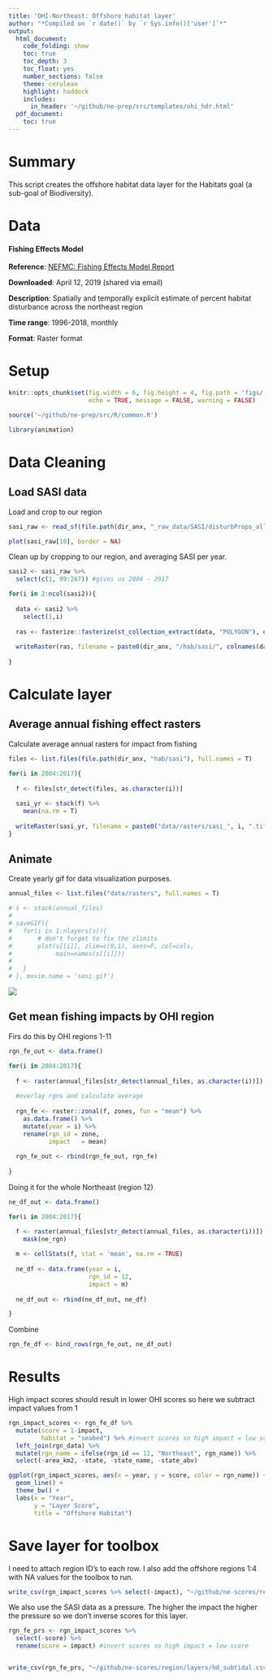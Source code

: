 ```yaml
---
title: 'OHI-Northeast: Offshore habitat layer'
author: "*Compiled on `r date()` by `r Sys.info()['user']`*"
output: 
  html_document:
    code_folding: show
    toc: true
    toc_depth: 3
    toc_float: yes
    number_sections: false
    theme: cerulean
    highlight: haddock
    includes: 
      in_header: '~/github/ne-prep/src/templates/ohi_hdr.html'
  pdf_document:
    toc: true
---
```


# Summary
This script creates the offshore habitat data layer for the Habitats goal (a sub-goal of Biodiversity). 

# Data

#### Fishing Effects Model

**Reference**: [NEFMC: Fishing Effects Model Report](https://s3.amazonaws.com/nefmc.org/190613_Fishing_Effects_Northeast_Report.pdf)

**Downloaded**: April 12, 2019 (shared via email)

**Description**:  Spatially and temporally explicit estimate of percent habitat disturbance across the northeast region

**Time range**: 1996-2018, monthly

**Format**:  Raster format

# Setup

```r
knitr::opts_chunk$set(fig.width = 6, fig.height = 4, fig.path = 'figs/',
                      echo = TRUE, message = FALSE, warning = FALSE)

source('~/github/ne-prep/src/R/common.R')

library(animation)
```

# Data Cleaning

## Load SASI data

Load and crop to our region

```r
sasi_raw <- read_sf(file.path(dir_anx, "_raw_data/SASI/disturbProps_allGear_20181018/disturbProps_allGear_20181018.shp")) 

plot(sasi_raw[10], border = NA)
```

Clean up by cropping to our region, and averaging SASI per year.
```r
sasi2 <- sasi_raw %>%
  select(c(1, 99:267)) #gives us 2004 - 2017

for(i in 2:ncol(sasi2)){
  
  data <- sasi2 %>%
    select(1,i)
  
  ras <- fasterize::fasterize(st_collection_extract(data, "POLYGON"), ocean_ne, field = colnames(data)[2])
  
  writeRaster(ras, filename = paste0(dir_anx, "/hab/sasi/", colnames(data)[2], ".tif"), overwrite = T)
  
}
```

# Calculate layer

## Average annual fishing effect rasters

Calculate average annual rasters for impact from fishing

```r
files <- list.files(file.path(dir_anx, "hab/sasi"), full.names = T)

for(i in 2004:2017){
  
  f <- files[str_detect(files, as.character(i))]
  
  sasi_yr <- stack(f) %>%
    mean(na.rm = T)
  
  writeRaster(sasi_yr, filename = paste0("data/rasters/sasi_", i, ".tif"), overwrite = T)
}
```

## Animate

Create yearly gif for data visualization purposes.

```r
annual_files <- list.files("data/rasters", full.names = T)

# s <- stack(annual_files)
# 
# saveGIF({
#   for(i in 1:nlayers(s)){
#       # don't forget to fix the zlimits
#       plot(s[[i]], zlim=c(0,1), axes=F, col=cols,
#            main=names(s[[i]]))
#       
#   }
# }, movie.name = 'sasi.gif')
```

![](sasi.gif)

## Get mean fishing impacts by OHI region

Firs do this by OHI regions 1-11

```r

rgn_fe_out <- data.frame()

for(i in 2004:2017){
  
  f <- raster(annual_files[str_detect(annual_files, as.character(i))])
  
  #overlay rgns and calculate average
  
  rgn_fe <- raster::zonal(f, zones, fun = "mean") %>%
    as.data.frame() %>%
    mutate(year = i) %>%
    rename(rgn_id = zone,
           impact   = mean)
  
  rgn_fe_out <- rbind(rgn_fe_out, rgn_fe)
  
}
```

Doing it for the whole Northeast (region 12)

```r

ne_df_out <- data.frame()

for(i in 2004:2017){

  f <- raster(annual_files[str_detect(annual_files, as.character(i))]) %>%
    mask(ne_rgn)
  
  m <- cellStats(f, stat = 'mean', na.rm = TRUE)
  
  ne_df <- data.frame(year = i,
                      rgn_id = 12,
                      impact = m)
  
  ne_df_out <- rbind(ne_df_out, ne_df)

}

```

Combine

```r
rgn_fe_df <- bind_rows(rgn_fe_out, ne_df_out)
```


# Results

High impact scores should result in lower OHI scores so here we subtract impact values from 1

```r

rgn_impact_scores <- rgn_fe_df %>%
  mutate(score = 1-impact,
         habitat = "seabed") %>% #invert scores so high impact = low score
  left_join(rgn_data) %>%
  mutate(rgn_name = ifelse(rgn_id == 12, "Northeast", rgn_name)) %>%
  select(-area_km2, -state, -state_name, -state_abv)

ggplot(rgn_impact_scores, aes(x = year, y = score, color = rgn_name)) +
  geom_line() +
  theme_bw() +
  labs(x = "Year",
       y = "Layer Score",
       title = "Offshore Habitat")

```


# Save layer for toolbox

I need to attach region ID's to each row. I also add the offshore regions 1:4 with NA values for the toolbox to run. 

```r
write_csv(rgn_impact_scores %>% select(-impact), "~/github/ne-scores/region/layers/hab_fishing_effects.csv")
```

We also use the SASI data as a pressure. The higher the impact the higher the pressure so we don't inverse scores for this layer.

```r
rgn_fe_prs <- rgn_impact_scores %>%
  select(-score) %>%
  rename(score = impact) #invert scores so high impact = low score


write_csv(rgn_fe_prs, "~/github/ne-scores/region/layers/hd_subtidal.csv")
```


